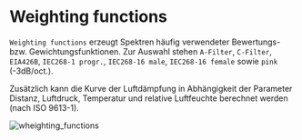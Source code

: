 # Weighting functions

``Weighting functions`` erzeugt Spektren häufig verwendeter Bewertungs- bzw. Gewichtungsfunktionen. Zur Auswahl stehen ``A-Filter``, ``C-Filter``, ``EIA426B``, ``IEC268-1 progr.``, ``IEC268-16 male``, ``IEC268-16 female`` sowie ``pink`` (-3dB/oct.).

Zusätzlich kann die Kurve der Luftdämpfung in Abhängigkeit der Parameter Distanz, Luftdruck, Temperatur und relative Luftfeuchte berechnet werden (nach ISO 9613-1).

![wheighting_functions](/wheighting_functions.png)